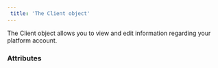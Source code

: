 ```yaml
---  
 title: 'The Client object'  
---  
```


  

The Client object allows you to view and edit information regarding your platform account.   

### Attributes  

<ClientId />  

<Name3 />  

<RegisteredName />  

<TechEmails />  

<AdminEmails />  

<BillingEmails />  

<FraudEmails />  

<HeadquartersAddress />  

<HeadquartersPhoneNumber />  

<TaxNumber />  

<PlatformCategorization />  

<PlatformURL />  

<PlatformDescription />  

<CompanyReference />  

<PrimaryThemeColour />  

<PrimaryButtonColour />  

<Logo />  

<CompanyNumber1 />  

<MCC />